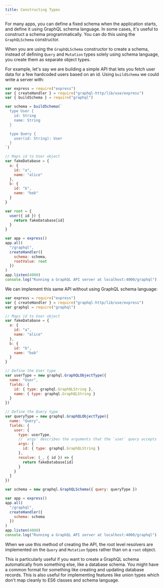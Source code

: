```yaml
---
title: Constructing Types
---
```


For many apps, you can define a fixed schema when the application starts, and
define it using GraphQL schema language. In some cases, it's useful to construct
a schema programmatically. You can do this using the `GraphQLSchema`
constructor.

When you are using the `GraphQLSchema` constructor to create a schema, instead
of defining `Query` and `Mutation` types solely using schema language, you
create them as separate object types.

For example, let's say we are building a simple API that lets you fetch user
data for a few hardcoded users based on an id. Using `buildSchema` we could
write a server with:

```js
var express = require("express")
var { createHandler } = require("graphql-http/lib/use/express")
var { buildSchema } = require("graphql")

var schema = buildSchema(`
  type User {
    id: String
    name: String
  }

  type Query {
    user(id: String): User
  }
`)

// Maps id to User object
var fakeDatabase = {
  a: {
    id: "a",
    name: "alice"
  },
  b: {
    id: "b",
    name: "bob"
  }
}

var root = {
  user({ id }) {
    return fakeDatabase[id]
  }
}

var app = express()
app.all(
  "/graphql",
  createHandler({
    schema: schema,
    rootValue: root
  })
)
app.listen(4000)
console.log("Running a GraphQL API server at localhost:4000/graphql")
```

We can implement this same API without using GraphQL schema language:

```js
var express = require("express")
var { createHandler } = require("graphql-http/lib/use/express")
var graphql = require("graphql")

// Maps id to User object
var fakeDatabase = {
  a: {
    id: "a",
    name: "alice"
  },
  b: {
    id: "b",
    name: "bob"
  }
}

// Define the User type
var userType = new graphql.GraphQLObjectType({
  name: "User",
  fields: {
    id: { type: graphql.GraphQLString },
    name: { type: graphql.GraphQLString }
  }
})

// Define the Query type
var queryType = new graphql.GraphQLObjectType({
  name: "Query",
  fields: {
    user: {
      type: userType,
      // `args` describes the arguments that the `user` query accepts
      args: {
        id: { type: graphql.GraphQLString }
      },
      resolve: (_, { id }) => {
        return fakeDatabase[id]
      }
    }
  }
})

var schema = new graphql.GraphQLSchema({ query: queryType })

var app = express()
app.all(
  "/graphql",
  createHandler({
    schema: schema
  })
)
app.listen(4000)
console.log("Running a GraphQL API server at localhost:4000/graphql")
```

When we use this method of creating the API, the root level resolvers are
implemented on the `Query` and `Mutation` types rather than on a `root` object.

This is particularly useful if you want to create a GraphQL schema automatically
from something else, like a database schema. You might have a common format for
something like creating and updating database records. This is also useful for
implementing features like union types which don't map cleanly to ES6 classes
and schema language.
